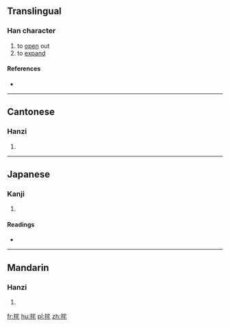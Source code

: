 ==Translingual==

===Han character===
{{Han char|rn=64|rad=手|as=06|sn=9|four=5301<sub>4</sub>|canj=手十竹心 (QJHP)|ids=⿰[[扌]][[宅]]}}

# to [[open]] out
# to [[expand]]

====References====
* {{Han ref|kx=0431.030|dkj=12060|hdz=31875.100|uh=6313|ud=25363|bh=CEE1|bd=52961}}

----

==Cantonese==

===Hanzi===
{{yue-hanzi|jyut=[[zaa1]]|y=ja1}}

# {{defn|lang=yue|sort=手06}}

----

==Japanese==

===Kanji===
{{ja-kanji|grade=|rs=手06}}

# {{defn|lang=ja|sort=手06}}

====Readings====
* {{ja-readings|on=[[た]] (ta)|kun=[[ひらく]] (hiraku)}}

----

==Mandarin==

===Hanzi===
{{cmn-hanzi|pin=[[zhā]] ([[zha1]])|wg=cha<sup>1</sup>}}

# {{defn|lang=cmn|sort=手06}}

[[fr:挓]]
[[hu:挓]]
[[pl:挓]]
[[zh:挓]]